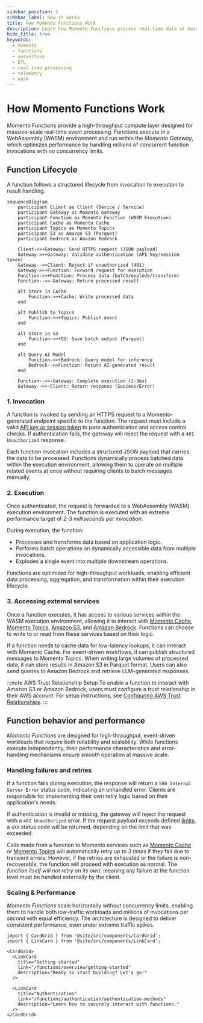 ```yaml
---
sidebar_position: 2
sidebar_label: How it works
title: How Momento Functions Work
description: Learn how Momento Functions process real-time data at massive scale with high-performance execution.
hide_title: true
keywords:
  - momento
  - functions
  - serverless
  - ETL
  - real-time processing
  - telemetry
  - wasm
---
```


# How Momento Functions Work

Momento Functions provide a high-throughput compute layer designed for massive-scale real-time event processing. Functions execute in a WebAssembly (WASM) environment and run within the *Momento Gateway*, which optimizes performance by handling millions of concurrent function invocations with no concurrency limits.

## Function Lifecycle

A function follows a structured lifecycle from invocation to execution to result handling.

```mermaid
sequenceDiagram
    participant Client as Client (Device / Service)
    participant Gateway as Momento Gateway
    participant Function as Momento Function (WASM Execution)
    participant Cache as Momento Cache
    participant Topics as Momento Topics
    participant S3 as Amazon S3 (Parquet)
    participant Bedrock as Amazon Bedrock

    Client->>+Gateway: Send HTTPS request (JSON payload)
    Gateway->>+Gateway: Validate authentication (API key/session token)
    Gateway-->>Client: Reject if unauthorized (401)
    Gateway->>+Function: Forward request for execution
    Function->>+Function: Process data (batch/explode/transform)
    Function-->>-Gateway: Return processed result

    alt Store in Cache
        Function->>+Cache: Write processed data
    end

    alt Publish to Topics
        Function->>+Topics: Publish event
    end

    alt Store in S3
        Function->>+S3: Save batch output (Parquet)
    end

    alt Query AI Model
        Function->>+Bedrock: Query model for inference
        Bedrock-->>Function: Return AI-generated result
    end

    Function-->>-Gateway: Complete execution (2-3ms)
    Gateway-->>-Client: Return response (Success/Error)
```

### 1. Invocation
A function is invoked by sending an HTTPS request to a Momento-generated endpoint specific to the function. The request must include a valid [API key or session token](/functions/authentication/authentication-methods) to pass authentication and access control checks. If authentication fails, the gateway will reject the request with a `401 Unauthorized` response.

Each function invocation includes a structured JSON payload that carries the data to be processed. Functions dynamically process batched data within the execution environment, allowing them to operate on multiple related events at once without requiring clients to batch messages manually.

### 2. Execution
Once authenticated, the request is forwarded to a WebAssembly (WASM) execution environment. The function is executed with an extreme performance target of *2-3 milliseconds per invocation*.

During execution, the function:
- Processes and transforms data based on application logic.
- Performs batch operations on dynamically accessible data from multiple invocations.
- Explodes a single event into multiple downstream operations.

Functions are optimized for high-throughput workloads, enabling efficient data processing, aggregation, and transformation within their execution lifecycle.

### 3. Accessing external services
Once a function executes, it has access to various services within the WASM execution environment, allowing it to interact with [Momento Cache](/cache), [Momento Topics](/topics), [Amazon S3](/functions/integrations/amazon-s3), and [Amazon Bedrock](/functions/integrations/amazon-bedrock). Functions can choose to write to or read from these services based on their logic.

If a function needs to cache data for low-latency lookups, it can interact with Momento Cache. For event-driven workflows, it can publish structured messages to Momento Topics. When writing large volumes of processed data, it can store results in Amazon S3 in Parquet format. Users can also send queries to Amazon Bedrock and retrieve LLM-generated responses.


:::note AWS Trust Relationship Setup
To enable a function to interact with Amazon S3 or Amazon Bedrock, users must configure a trust relationship in their AWS account. For setup instructions, see [Configuring AWS Trust Relationships](/functions/authentication/aws-role-delegation).
:::

## Function behavior and performance
*Momento Functions* are designed for high-throughput, event-driven workloads that require both reliability and scalability. While functions execute independently, their performance characteristics and error-handling mechanisms ensure smooth operation at massive scale.

### Handling failures and retries
If a function fails during execution, the response will return a `500 Internal Server Error` status code, indicating an unhandled error. Clients are responsible for implementing their own retry logic based on their application's needs.

If authentication is invalid or missing, the gateway will reject the request with a `401 Unauthorized` error. If the request payload exceeds defined [limits](/functions/limits), a `4XX` status code will be returned, depending on the limit that was exceeded.

Calls made from a function to Momento services such as [Momento Cache](/cache) or [Momento Topics](/topics) will automatically retry *up to 3 times* if they fail due to transient errors. However, if the retries are exhausted or the failure is non-recoverable, the function will proceed with execution as normal. The *function itself will not retry on its own*, meaning any failure at the function level must be handled externally by the client.

### Scaling & Performance
*Momento Functions* scale horizontally without concurrency limits, enabling them to handle both low-traffic workloads and millions of invocations per second with equal efficiency. The architecture is designed to deliver consistent performance, even under extreme traffic spikes.

```mdx-code-block
import { CardGrid } from '@site/src/components/CardGrid';
import { LinkCard } from '@site/src/components/LinkCard';

<CardGrid>
  <LinkCard
    title="Getting started"
    link="/functions/overview/getting-started"
    description="Ready to start building? Let's go!"
  />

  <LinkCard
    title="Authentication"
    link="/functions/authentication/authentication-methods"
    description="Learn how to securely interact with functions."
  />
</CardGrid>
